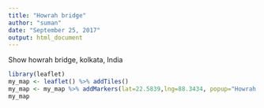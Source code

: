 ```yaml
---
title: "Howrah bridge"
author: "suman"
date: "September 25, 2017"
output: html_document
---
```


Show howrah bridge, kolkata, India
```r
library(leaflet)
my_map <- leaflet() %>% addTiles() 
my_map <- my_map %>% addMarkers(lat=22.5839,lng=88.3434, popup="Howrah station Kolkata,India")
my_map
```